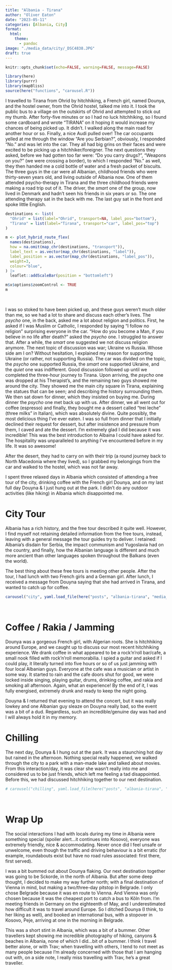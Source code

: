 ```yaml
---
title: "Albania - Tirana"
author: "Oliver Eaton"
date: "2023-05-11"
categories: [Albania, City]
format: 
  html:
    theme: 
      - pandoc
image: "./media_data/city/_DSC4838.JPG"
draft: true
---
```


```r
knitr::opts_chunk$set(echo=FALSE, warning=FALSE, message=FALSE)
```

```r
library(here)
library(purrr)
library(mapBliss)
source(here("functions", "carousel.R"))
```

I travelled to Tirana from Ohrid by hitchhiking, a French girl, named Dounya, and the hostel owner, from the Ohrid hostel, talked me into it. I took the public bus to a village on the outskirts of Ohrid and attempted to stick out my thumb. After forty-five minutes or so I had no luck hitchhiking, so I found some cardboard and wrote "TIRANA" on it hoping it would increase my chances of being picked up. It didn't. I walked along the main road for another hour or so. Finally, a nice Audi pulled over! The car occupants yelled at me through the window "Are you Serbian?", obviously, I responded "No." and was let into the car. They all had big grins on their faces and were excited to be picking up a hitchhiker/foreigner. The next questions they asked, before we had gotten too far were: "Do you carry drugs?", "Weapons on you?" (we were crossing a border), to which I responded "No." as well, they then handed me a cold bottle of water and a fresh packet of biscuits. The three guys in the car were all Albanian, childhood friends who were thirty-seven years old, and living outside of Albania now. One of them attended psycho-therapy in Tirana and the three childhood friends were making a road trip out of it. The driver, the *smart* one of the group, now lived in Denmark and hadn't seen his friends in six years or so. The one attending therapy sat in the back with me. The last guy sat in the front and spoke little English.

```r
destinations <- list(
  "Ohrid" = list(label="Ohrid", transport=NA, label_pos="bottom"),
  "Tirana" = list(label="Tirana", transport="car", label_pos="top")
)

m <- plot_hybrid_route_flex(
  names(destinations),
  how = na.omit(map_chr(destinations, "transport")),
  label_text = as.vector(map_chr(destinations, "label")),
  label_position = as.vector(map_chr(destinations, "label_pos")),
  weight=3,
  colour="blue",
) |>
  leaflet::addScaleBar(position = "bottomleft")

m$x$options$zoomControl <- TRUE
m
```

<br>

I was so stoked to have been picked up, and these guys weren't much older than me, so we had a lot to share and discuss each other's lives. The *psycho* one, in the back, asked me a lot about religion and politics. First, he asked if I was Muslim or Catholic, I responded by saying "I follow no religion" surprising everyone in the car. "How do you become a Man, if you believe in no life after death?" asked the *psycho* one. I struggled to answer that. After a while, the *smart* one suggested we not discuss religion anymore. The next topic of discussion was war; Ukraine vs Russia. Whose side am I on? Without hesitation, I explained my reason for supporting Ukraine (or rather, not supporting Russia). The car was divided on the topic, the *psycho* one supported Russia, the *smart* one supported Ukraine, and the *quiet* one was indifferent. Good discussion followed up until we completed the three-hour journey to Tirana. Upon arriving, the *psycho* one was dropped at his Therapist's, and the remaining two guys showed me around the city. They showed me the main city square in Tirana, explaining the statues that can be seen; and describing the history surrounding them. We then sat down for dinner, which they insisted on buying me. During dinner the *psycho* one met back up with us. After dinner, we all went out for coffee (espresso) and finally, they bought me a dessert called "trei leche" (three milks" in Italian), which was absolutely divine. Quite possibly, the most delicious thing I've ever eaten. I was so full from dinner that I initially declined their request for dessert, but after insistence and pressure from them, I caved and ate the dessert. I'm extremely glad I did because it was incredible! This was the best introduction to Albaina I could have asked for. The hospitality was unparalleled to anything I've encountered before in my life. It was so awesome!

After the desert, they had to carry on with their trip (a round journey back to North Macedonia where they lived), so I grabbed my belongings from the car and walked to the hostel, which was not far away.

I spent three relaxed days in Albania which consisted of attending a free tour of the city, drinking coffee with the French girl Dounya, and on my last full day Douyna & I just hung out at the park. I didn't do any outdoor activities (like hiking) in Albania which disappointed me.

# City Tour

Albania has a rich history, and the free tour described it quite well. However, I find myself not retaining detailed information from the free tours, instead, leaving with a general message the tour guides try to deliver. I retained: Albania's disdain for Serbia, the impact communism and Yugoslavia had on the country, and finally, how the Albanian language is different and much more ancient than other languages spoken throughout the Balkans (even the world).

The best thing about these free tours is meeting other people. After the tour, I had lunch with two French girls and a German girl. After lunch, I received a message from Douyna saying that she had arrived in Tirana, and wanted to catch up for coffee.

```r
carousel("city", yaml.load_file(here("posts", "albania-tirana", "media_data", "city", "city.yml")))
```

<br>

# Coffee / Rakia / Jamming

Dounya was a gorgeous French girl, with Algerian roots. She is hitchhiking around Europe, and we caught up to discuss our most recent hitchhiking experience. We drank coffee in what appeared to be a rock'n'roll bar/cafe, a small nook filled with rock'n'roll memorabilia. I spied a guitar and asked if I could play, it literally turned into five hours or so of us just jamming with four local Albanian guys. Everyone at the cafe was a musician or artist in some way. It started to rain and the cafe doors shut for good, we were locked inside singing, playing guitar, drums, drinking coffee, and rakia and smoking all afternoon. Again, what an experience! By the end of it, I was fully energised, extremely drunk and ready to keep the night going.

Douyna & I returned that evening to attend the concert, but it was really lowkey and one Albanian guy sleaze on Douyna really bad, so the event was a bit of a dud. Regardless, such an incredible/genuine day was had and I will always hold it in my memory.

# Chilling

The next day, Dounya & I hung out at the park. It was a staunching hot day but rained in the afternoon. Nothing special really happened, we walked through the city to a park with a man-made lake and talked about movies. From this interaction/day, it was clear she wasn't really into me and considered us to be just friends, which left me feeling a tad disappointed. Before this, we had discussed hitchhiking together to our next destination.

```r
# carousel("chilling", yaml.load_file(here("posts", "albania-tirana", "media_data", "chilling", "chilling.yml")))
```

<br>

# Wrap Up

The social interactions I had with locals during my time in Albania were something special (spoiler alert...it continues into Kosovo), everyone was extremely friendly, nice & accommodating. Never once did I feel unsafe or unwelcome, even though the traffic and driving behaviour is a bit erratic (for example, roundabouts exist but have no road rules associated: first there, first served).

I was a bit bummed out about Dounya flaking. Our next destination together was going to be Sckorde, in the north of Albania. But after some deep thought, I decided to make my way further north; with a final destination of Vienna in mind, but making a two/three-day pitstop in Belgrade. I only chose Belgrade because it was en route to Vienna. And Vienna was only chosen because it was the cheapest port to catch a bus to Kôln from. I'm meeting friends in Germany on the eighteenth of May, and I underestimated how difficult it was to travel around Europe. So I ditched Dounya (I think, to her liking as well), and booked an international bus, with a stopover in Kosovo, Peje, arriving at one in the morning in Belgrade.

This was a short stint in Albania, which was a bit of a bummer. Other travellers kept showing me incredible photography of hiking, canyons & beaches in Albania, none of which I did...bit of a bummer. I think I travel better alone, or with Trav; when travelling with others, I tend to not meet as many people because I'm already concerned with those that I am hanging out with, on a side note, I really miss travelling with Trav, he's a great traveller.
